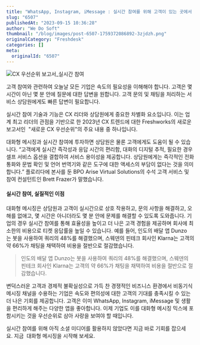 ```yaml
---
title: "WhatsApp, Instagram, iMessage : 실시간 참여를 위해 고객이 있는 곳에서 만나세요."
slug: "6507"
publishedAt: "2023-09-15 10:36:28"
author: "We Do Soft"
thumbnail: "/blog/images/post-6507-1759372086892-3zjdzh.png"
originalCategory: "Freshdesk"
categories: []
meta:
  originalId: "6507"
---
```


![CX 우선순위 보고서_실시간 참여](/blog/images/post-6507-1759372086892-3zjdzh.png)

고객 참여와 관련하여 오늘날 모든 기업은 속도의 필요성을 이해해야 합니다. 고객은 몇 시간이 아닌 몇 분 안에 질문에 대한 답변을 원합니다. 고객 문의 및 채팅을 처리하는 서비스 상담원에게도 빠른 답변이 필요합니다.

실시간 참여 기술과 기능은 CX 리더와 상담원에게 중요한 차별화 요소입니다. 이는 업계 최고 리더의 관점을 기반으로 한 2023년 CX 트렌드에 대한 Freshworks의 새로운 보고서인  "새로운 CX 우선순위"의 주요 내용 중 하나입니다.

대화형 메시징과 실시간 참여에 투자하면 상담원은 물론 고객에게도 도움이 될 수 있습니다. “고객에게 실시간 즉각성과 응답 시간의 편리함, 대화의 디지털 추적, 필요한 경우 셀프 서비스 옵션을 결합하여 서비스 용이성을 제공합니다. 상담원에게는 즉각적인 전화 통화와 문법 확인 및 언어 번역기와 같은 도구에 대한 액세스의 부담이 없다는 것을 의미합니다.” 플로리다에 본사를 둔 BPO Arise Virtual Solutions의 수석 고객 서비스 및 참여 컨설턴트인 Brett Frazer가 말했습니다.

#### **실시간 참여, 실질적인 이점**

대화형 메시징은 상담원과 고객이 실시간으로 상호 작용하고, 문의 사항을 해결하고, 오해를 없애고, 몇 시간은 아니더라도 몇 분 안에 문제를 해결할 수 있도록 도와줍니다. 기업의 경우 실시간 참여를 통해 효율성을 높이고 더 나은 고객 경험을 제공하며 회사에 최소한의 비용으로 티켓 응답률을 높일 수 있습니다. 예를 들어, 인도의 배달 앱 Dunzo는 봇을 사용하여 쿼리의 48%를 해결했으며, 스웨덴의 핀테크 회사인 Klarna는 고객의 약 66%가 채팅을 채택하여 비용을 절반으로 절감했습니다.

> 인도의 배달 앱 Dunzo는 봇을 사용하여 쿼리의 48%를 해결했으며, 스웨덴의 핀테크 회사인 Klarna는 고객의 약 66%가 채팅을 채택하여 비용을 절반으로 절감했습니다.

변덕스러운 고객과 경제적 불확실성으로 가득 찬 경쟁적인 비즈니스 환경에서 비동기식 메시징 채널을 수용하는 기업은 속도와 편의성에 대한 고객의 기대를 충족시킬 수 있는 더 나은 기회를 제공합니다. 고객은 이미 WhatsApp, Instagram, iMessage 및 생활을 편리하게 해주는 다양한 앱을 좋아합니다. 이제 기업도 이를 대화형 메시징 믹스에 포함시키는 것을 우선순위로 삼아 사랑을 보여야 할 때입니다.

실시간 참여를 위해 아직 소셜 미디어를 활용하지 않았다면 지금 바로 기회를 잡으세요. 지금  대화형 메시징을 시작해 보세요.

